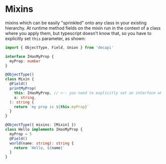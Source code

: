 # Mixins

mixins which can be easily "sprinkled" onto any class in your existing hierarchy.
At runtime method fields on the mixin run in the context of a class where you apply them, but
typescript doesn't know that, so you have to explicitly set `this` parameter, as shown:

```ts
import { ObjectType, Field, Union } from 'decapi'

interface IHasMyProp {
  myProp: number
}

@ObjectType()
class Mixin {
  @Field()
  printMyProp(
    this: IHasMyProp, // <-- you need to explicitly set an interface which all classes implement for this mixin
    a: string,
  ): string {
    return `my prop is ${this.myProp}`
  }
}

@ObjectType({ mixins: [Mixin] })
class Hello implements IHasMyProp {
  myProp = 5
  @Field()
  world(name: string): string {
    return `Hello, ${name}`
  }
}
```

